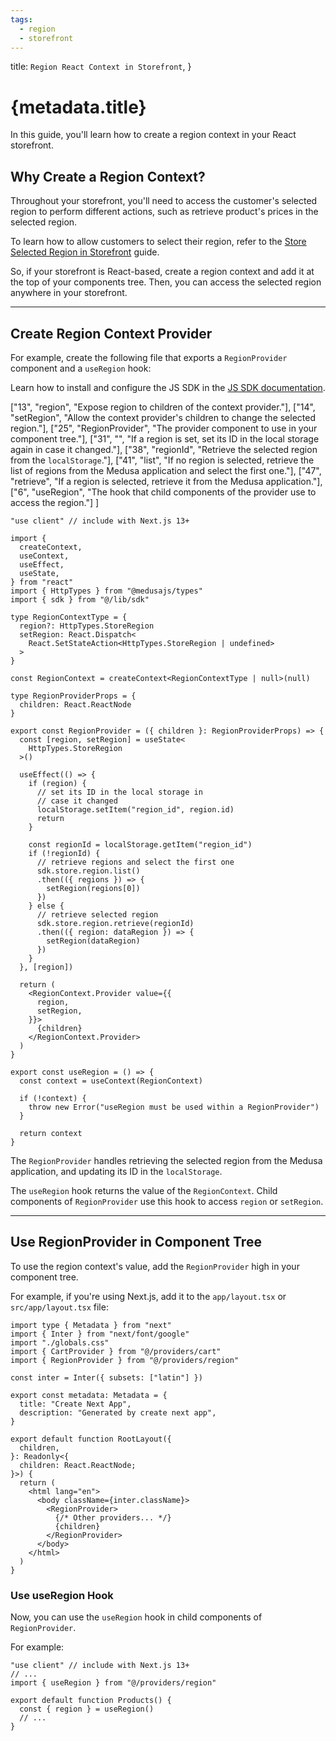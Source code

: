 ```yaml
---
tags:
  - region
  - storefront
---
```



  title: `Region React Context in Storefront`,
}

# {metadata.title}

In this guide, you'll learn how to create a region context in your React storefront.

## Why Create a Region Context?

Throughout your storefront, you'll need to access the customer's selected region to perform different actions, such as retrieve product's prices in the selected region.

<Note title="Tip">

To learn how to allow customers to select their region, refer to the [Store Selected Region in Storefront](../store-retrieve-region/page.mdx) guide.

</Note>

So, if your storefront is React-based, create a region context and add it at the top of your components tree. Then, you can access the selected region anywhere in your storefront.

---

## Create Region Context Provider

For example, create the following file that exports a `RegionProvider` component and a `useRegion` hook:

<Note title="Tip">

Learn how to install and configure the JS SDK in the [JS SDK documentation](../../../js-sdk/page.mdx).

</Note>

  ["13", "region", "Expose region to children of the context provider."],
  ["14", "setRegion", "Allow the context provider's children to change the selected region."],
  ["25", "RegionProvider", "The provider component to use in your component tree."],
  ["31", "", "If a region is set, set its ID in the local storage again in case it changed."],
  ["38", "regionId", "Retrieve the selected region from the `localStorage`."],
  ["41", "list", "If no region is selected, retrieve the list of regions from the Medusa application and select the first one."],
  ["47", "retrieve", "If a region is selected, retrieve it from the Medusa application."],
  ["6", "useRegion", "The hook that child components of the provider use to access the region."]
]

```tsx highlights={highlights}
"use client" // include with Next.js 13+

import { 
  createContext, 
  useContext, 
  useEffect, 
  useState,
} from "react"
import { HttpTypes } from "@medusajs/types"
import { sdk } from "@/lib/sdk"

type RegionContextType = {
  region?: HttpTypes.StoreRegion
  setRegion: React.Dispatch<
    React.SetStateAction<HttpTypes.StoreRegion | undefined>
  >
}

const RegionContext = createContext<RegionContextType | null>(null)

type RegionProviderProps = {
  children: React.ReactNode
}

export const RegionProvider = ({ children }: RegionProviderProps) => {
  const [region, setRegion] = useState<
    HttpTypes.StoreRegion
  >()

  useEffect(() => {
    if (region) {
      // set its ID in the local storage in
      // case it changed
      localStorage.setItem("region_id", region.id)
      return
    }

    const regionId = localStorage.getItem("region_id")
    if (!regionId) {
      // retrieve regions and select the first one
      sdk.store.region.list()
      .then(({ regions }) => {
        setRegion(regions[0])
      })
    } else {
      // retrieve selected region
      sdk.store.region.retrieve(regionId)
      .then(({ region: dataRegion }) => {
        setRegion(dataRegion)
      })
    }
  }, [region])

  return (
    <RegionContext.Provider value={{
      region,
      setRegion,
    }}>
      {children}
    </RegionContext.Provider>
  )
}

export const useRegion = () => {
  const context = useContext(RegionContext)

  if (!context) {
    throw new Error("useRegion must be used within a RegionProvider")
  }

  return context
}
```

The `RegionProvider` handles retrieving the selected region from the Medusa application, and updating its ID in the `localStorage`.

The `useRegion` hook returns the value of the `RegionContext`. Child components of `RegionProvider` use this hook to access `region` or `setRegion`.

---

## Use RegionProvider in Component Tree

To use the region context's value, add the `RegionProvider` high in your component tree.

For example, if you're using Next.js, add it to the `app/layout.tsx` or `src/app/layout.tsx` file:

```tsx title="app/layout.tsx" collapsibleLines="1-14" highlights={[["22"]]}
import type { Metadata } from "next"
import { Inter } from "next/font/google"
import "./globals.css"
import { CartProvider } from "@/providers/cart"
import { RegionProvider } from "@/providers/region"

const inter = Inter({ subsets: ["latin"] })

export const metadata: Metadata = {
  title: "Create Next App",
  description: "Generated by create next app",
}

export default function RootLayout({
  children,
}: Readonly<{
  children: React.ReactNode;
}>) {
  return (
    <html lang="en">
      <body className={inter.className}>
        <RegionProvider>
          {/* Other providers... */}
          {children}
        </RegionProvider>
      </body>
    </html>
  )
}
```

### Use useRegion Hook

Now, you can use the `useRegion` hook in child components of `RegionProvider`.

For example:

```tsx
"use client" // include with Next.js 13+
// ...
import { useRegion } from "@/providers/region"

export default function Products() {
  const { region } = useRegion()
  // ...
}
```
